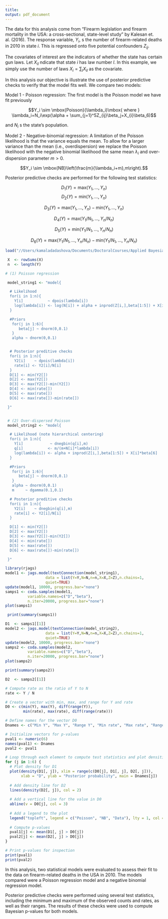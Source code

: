 ```yaml
---
title: 
output: pdf_document
---
```


\section{Bayesian p-values for the Guns laws data}


The data for this analysis come from “Firearm legislation and firearm mortality in the USA: a cross-sectional, state-level study” by Kalesan et. al. (2016). The response variable, $Y_i$, s the number of firearm-related deaths in 2010 in state $i$. This is regressed onto five potential confounders $Z_{ij}$.

The covariates of interest are the indicators of whether the state has certain gun laws. Let $X_{il}$ ndicate that state $i$ has law number $l$. In this example, we simply use the number of laws $X_i=\sum_{l}X_{il}$ as the covariate.

In this analysis our objective is illustrate the use of posterior predictive checks to verify that the model fits well. We compare two models:

Model 1 - Poisson regression: The first model is the Poisson model we have fit previously 

$$Y_i \sim \mbox{Poisson}(\lambda_i)\mbox{  where } \lambda_i=N_i\exp(\alpha + \sum_{j=1}^5Z_{ij}\beta_j+X_{i}\beta_6)$$

and $N_i$ s the state's population.

Model 2 - Negative-binomial regression: A limitation of the Poisson likelihood is that the variance equals the mean. To allow for a larger variance than the mean (i.e., overdispersion) we replace the Poisson likelihood with the negative binomial likelihood the same mean $\lambda_i$ and over-dispersion parameter $m>0$. 

$$Y_i \sim \mbox{NB}\left(\frac{m}{\lambda_i+m},m\right).$$

Posterior predictive checks are performed for the following test statistics:

$$D_1(Y) = \mbox{max}(Y_1,…,Y_n)$$
$$D_2(Y) = \mbox{min}(Y_1,…,Y_n)$$

$$D_3(Y) = \mbox{max}(Y_1,…,Y_n) - \mbox{min}(Y_1,…,Y_n)$$

$$D_4(Y) = \mbox{max}(Y_1/N_1,…,Y_n/N_n)$$

$$D_5(Y) = \mbox{min}(Y_1/N_1,…,Y_n/N_n)$$

$$D_6(Y) = \mbox{max}(Y_1/N_1,…,Y_n/N_n)-\mbox{min}(Y_1/N_1,…,Y_n/N_n)$$

\section{1. Load the data and libraries}

```r
load("//Users/kamaladadashova/Documents/DoctoralCourses/Applied Bayesian Statistics/Lecture Notes with Assignments/Week 7 Model Comparisions/guns.RData")
```

```r
 X  <- rowSums(X)
 n  <- length(Y)
```

\section{2. Two competing models:}

```r
# (1) Poisson regression

 model_string1 <- "model{

  # Likelihood
  for(i in 1:n){
    Y[i]           ~ dpois(lambda[i])
    log(lambda[i]) <- log(N[i]) + alpha + inprod(Z[i,],beta[1:5]) + X[i]*beta[6]
  }

  #Priors
   for(j in 1:6){
      beta[j] ~ dnorm(0,0.1)
   }
   alpha ~ dnorm(0,0.1)


  # Posterior preditive checks
  for(i in 1:n){
    Y2[i]    ~ dpois(lambda[i])
    rate[i] <- Y2[i]/N[i]
  }
  D[1] <- min(Y2[])
  D[2] <- max(Y2[])
  D[3] <- max(Y2[])-min(Y2[])
  D[4] <- min(rate[])
  D[5] <- max(rate[])
  D[6] <- max(rate[])-min(rate[])

 }"


 # (2) Over-dispersed Poisson
 model_string2 <- "model{

  # Likelihood (note hierarchical centering)
  for(i in 1:n){
    Y[i]            ~ dnegbin(q[i],m)
    q[i]           <- m/(m+N[i]*lambda[i])
    log(lambda[i]) <- alpha + inprod(Z[i,],beta[1:5]) + X[i]*beta[6]
  }

  #Priors
   for(j in 1:6){
      beta[j] ~ dnorm(0,0.1)
   }
   alpha ~ dnorm(0,0.1)
   m     ~ dgamma(0.1,0.1)

  # Posterior preditive checks
  for(i in 1:n){
    Y2[i]    ~ dnegbin(q[i],m)
    rate[i] <- Y2[i]/N[i]
  }

  D[1] <- min(Y2[])
  D[2] <- max(Y2[])
  D[3] <- max(Y2[])-min(Y2[])
  D[4] <- min(rate[])
  D[5] <- max(rate[])
  D[6] <- max(rate[])-min(rate[])

 }"
```

\section{3. Fit the two models}

```r
library(rjags)
model1 <- jags.model(textConnection(model_string1), 
                  data = list(Y=Y,N=N,n=n,X=X,Z=Z),n.chains=1,
                  quiet=TRUE)
update(model1, 10000, progress.bar="none")
samps1 <- coda.samples(model1, 
          variable.names=c("D","beta"), 
          n.iter=20000, progress.bar="none")
plot(samps1)
```

```r
 print(summary(samps1))
```

```r
D1  <- samps1[[1]]
model2 <- jags.model(textConnection(model_string2), 
                  data = list(Y=Y,N=N,n=n,X=X,Z=Z),n.chains=1,
                  quiet=TRUE)
update(model2, 10000, progress.bar="none")
samps2 <- coda.samples(model2, 
          variable.names=c("D","beta"), 
          n.iter=20000, progress.bar="none")
plot(samps2)
```

```r
print(summary(samps2))
```

```r
D2  <- samps2[[1]]
```

\section{4. Bayesian p-values}

```r
# Compute rate as the ratio of Y to N
rate <- Y / N

# Create a vector with min, max, and range for Y and rate
D0 <- c(min(Y), max(Y), diff(range(Y)),
        min(rate), max(rate), diff(range(rate)))

# Define names for the vector D0
Dnames <- c("Min Y", "Max Y", "Range Y", "Min rate", "Max rate", "Range rate")

# Initialize vectors for p-values
pval1 <- numeric(6)
names(pval1) <- Dnames
pval2 <- pval1

# Loop through each element to compute test statistics and plot densities
for (j in 1:6) {
  # Plot density for D1
  plot(density(D1[, j]), xlim = range(c(D0[j], D1[, j], D2[, j])),
       xlab = "D", ylab = "Posterior probability", main = Dnames[j])
  
  # Add density line for D2
  lines(density(D2[, j]), col = 2)
  
  # Add a vertical line for the value in D0
  abline(v = D0[j], col = 3)
  
  # Add a legend to the plot
  legend("topleft", legend = c("Poisson", "NB", "Data"), lty = 1, col = 1:3, bty = "n")
  
  # Compute p-values
  pval1[j] <- mean(D1[, j] > D0[j]) 
  pval2[j] <- mean(D2[, j] > D0[j])  
}

# Print p-values for inspection
print(pval1)
print(pval2)


```


\section{Conclusion}

In this analysis, two statistical models were evaluated to assess their fit to the data on firearm-related deaths in the USA in 2010. The models compared were a Poisson regression model and a negative binomial regression model. 

\begin{itemize}
    \item \textbf{Poisson Regression Model}: The Poisson model assumes that the number of firearm-related deaths follows a Poisson distribution, where the rate parameter $\lambda_i$ is determined by the state's population and other covariates. The limitation of this model is that it assumes the variance is equal to the mean, which may not be realistic for the data at hand.
    \item \textbf{Negative Binomial Regression Model}: The negative binomial model addresses the overdispersion present in the data by allowing for a variance greater than the mean. This model incorporates an additional over-dispersion parameter $m$ to better fit the data.
\end{itemize}

\subsection{Posterior Predictive Checks}

Posterior predictive checks were performed using several test statistics, including the minimum and maximum of the observed counts and rates, as well as their ranges. The results of these checks were used to compute Bayesian p-values for both models.

\begin{itemize}
    \item \textbf{Poisson Regression Model}: The Poisson model showed several p-values near zero or one, indicating a poor fit to the data. This suggests that the Poisson model may not adequately capture the variability in the number of firearm-related deaths.
    \item \textbf{Negative Binomial Regression Model}: The negative binomial model provided a better fit to the data, with p-values indicating a more reasonable match between the observed and predicted values. This model is more flexible in accounting for the overdispersion in the data.
\end{itemize}



